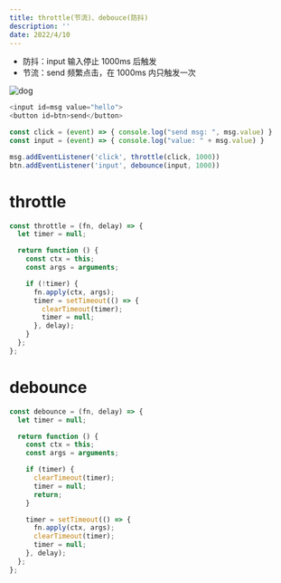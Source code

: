```yaml
---
title: throttle(节流)、debouce(防抖)
description: ''
date: 2022/4/10
---
```


- 防抖：input 输入停止 1000ms 后触发
- 节流：send 频繁点击，在 1000ms 内只触发一次

![dog](https://raw.githubusercontent.com/oh-mine/oh-mine.cn/main/posts/images/3.jpg)

```javascript
<input id=msg value="hello">
<button id=btn>send</button>

const click = (event) => { console.log("send msg: ", msg.value) }
const input = (event) => { console.log("value: " + msg.value) }

msg.addEventListener('click', throttle(click, 1000))
btn.addEventListener('input', debounce(input, 1000))
```

# throttle

```javascript
const throttle = (fn, delay) => {
  let timer = null;

  return function () {
    const ctx = this;
    const args = arguments;

    if (!timer) {
      fn.apply(ctx, args);
      timer = setTimeout(() => {
        clearTimeout(timer);
        timer = null;
      }, delay);
    }
  };
};
```

# debounce

```javascript
const debounce = (fn, delay) => {
  let timer = null;

  return function () {
    const ctx = this;
    const args = arguments;

    if (timer) {
      clearTimeout(timer);
      timer = null;
      return;
    }

    timer = setTimeout(() => {
      fn.apply(ctx, args);
      clearTimeout(timer);
      timer = null;
    }, delay);
  };
};
```
